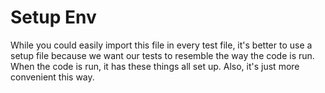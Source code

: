 # Setup Env

While you could easily import this file in every test file, it's better to use
a setup file because we want our tests to resemble the way the code is run. When
the code is run, it has these things all set up. Also, it's just more convenient
this way.
